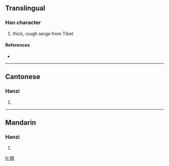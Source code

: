 ==Translingual==

===Han character===
{{Han char|rn=82|rad=毛|as=12|sn=16|four=2871<sub>6</sub>|canj=竹山廿金日 (HUTCA)}}

# thick, rough serge from Tibet

====References====
* {{Han ref|kx=0596.200|dkj=16974|dj=0987.410|hdz=32006.070|uh=6C06|ud=27654|bh=E9E8|bd=59880}}

----

==Cantonese==

===Hanzi===
{{yue-hanzi|jyut=|y=pou2}}

# {{defn|Cantonese|sort=毛12}}

----

==Mandarin==

===Hanzi===
{{cmn-hanzi|pin=[[pǔ]] ([[pu3]])|wg=p'u<sup>3</sup>}}

# {{defn|Mandarin|sort=毛12}}

[[fr:氆]]